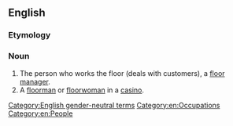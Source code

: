 ==English==

===Etymology===
{{compound|en|floor|person}}

===Noun===
{{en-noun|floorpeople|s}}

# The person who works the floor (deals with customers), a [[floor manager]].
# A [[floorman]] or [[floorwoman]] in a [[casino]].

[[Category:English gender-neutral terms]]
[[Category:en:Occupations]]
[[Category:en:People]]